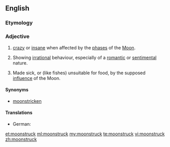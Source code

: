 ==English==

===Etymology===
{{compound|moon|struck}}

===Adjective===
{{en-adj}}

# {{context|obsolete|lang=en}} [[crazy]] or [[insane]] when affected by the [[phase]]s of the [[Moon]].
# {{context|by extension|lang=en}} Showing [[irrational]] behaviour, especially of a [[romantic]] or [[sentimental]] nature.
# {{context|obsolete|lang=en}} Made sick, or (like fishes) unsuitable for food, by the supposed [[influence]] of the Moon.

{{Webster 1913}}

====Synonyms====
* [[moonstricken]]

====Translations====
* German: {{t+|de|mondsüchtig}}

[[et:moonstruck]]
[[ml:moonstruck]]
[[my:moonstruck]]
[[te:moonstruck]]
[[vi:moonstruck]]
[[zh:moonstruck]]